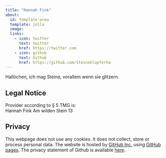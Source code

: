 ```yaml
---
title: "Hannah Fink"
about:
  id: template-area
  template: jolla
  image: 
  links:
    - icon: twitter
      text: twitter
      href: https://twitter.com
    - icon: github
      text: Github
      href: https://github.com/Steineklopferha
---
```



:::{#template-area}

Hallöchen, ich mag Steine, vorallem wenn sie glitzern. 


:::

## Legal Notice

Provider according to § 5 TMG is:  
Hannah Fink
Am wilden Stein 13

## Privacy

This webpage does not use any cookies. It does not collect, store or process personal data. The website is hosted by [GitHub Inc.](https://github.com/){target="_blank"} using [GitHub pages](https://docs.github.com/en/pages/getting-started-with-github-pages/about-github-pages){target="_blank"}. The privacy statement of Github is available [here](https://docs.github.com/en/site-policy/privacy-policies/github-privacy-statement){target="_blank"}. 
